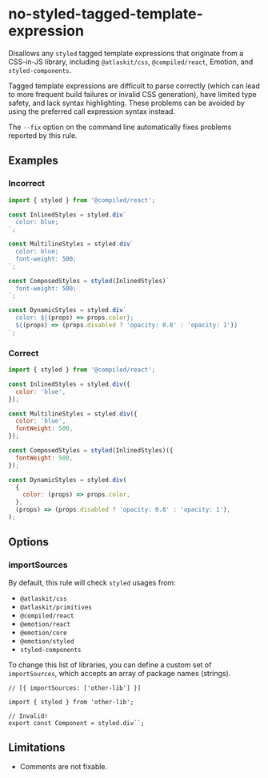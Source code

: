 # no-styled-tagged-template-expression

Disallows any `styled` tagged template expressions that originate from a CSS-in-JS library, including `@atlaskit/css`, `@compiled/react`, Emotion, and `styled-components`.

Tagged template expressions are difficult to parse correctly (which can lead to more frequent build failures or invalid CSS generation), have limited type safety, and lack syntax highlighting. These problems can be avoided by using the preferred call expression syntax instead.

The `--fix` option on the command line automatically fixes problems reported by this rule.

## Examples

### Incorrect

```js
import { styled } from '@compiled/react';

const InlinedStyles = styled.div`
  color: blue;
`;

const MultilineStyles = styled.div`
  color: blue;
  font-weight: 500;
`;

const ComposedStyles = styled(InlinedStyles)`
  font-weight: 500;
`;

const DynamicStyles = styled.div`
  color: ${(props) => props.color};
  ${(props) => (props.disabled ? 'opacity: 0.8' : 'opacity: 1')}
`;
```

### Correct

```js
import { styled } from '@compiled/react';

const InlinedStyles = styled.div({
  color: 'blue',
});

const MultilineStyles = styled.div({
  color: 'blue',
  fontWeight: 500,
});

const ComposedStyles = styled(InlinedStyles)({
  fontWeight: 500,
});

const DynamicStyles = styled.div(
  {
    color: (props) => props.color,
  },
  (props) => (props.disabled ? 'opacity: 0.8' : 'opacity: 1'),
);
```

## Options

### importSources

By default, this rule will check `styled` usages from:

- `@atlaskit/css`
- `@atlaskit/primitives`
- `@compiled/react`
- `@emotion/react`
- `@emotion/core`
- `@emotion/styled`
- `styled-components`

To change this list of libraries, you can define a custom set of `importSources`, which accepts an array of package names (strings).

```tsx
// [{ importSources: ['other-lib'] }]

import { styled } from 'other-lib';

// Invalid!
export const Component = styled.div``;
```

## Limitations

- Comments are not fixable.
